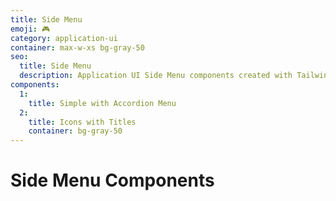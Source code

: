 ```yaml
---
title: Side Menu
emoji: 🎮
category: application-ui
container: max-w-xs bg-gray-50
seo:
  title: Side Menu
  description: Application UI Side Menu components created with Tailwind CSS
components:
  1:
    title: Simple with Accordion Menu
  2:
    title: Icons with Titles
    container: bg-gray-50
---
```


# Side Menu Components

<List
  componentsData={componentsArray}
  componentContainer={componentContainer}
/>
